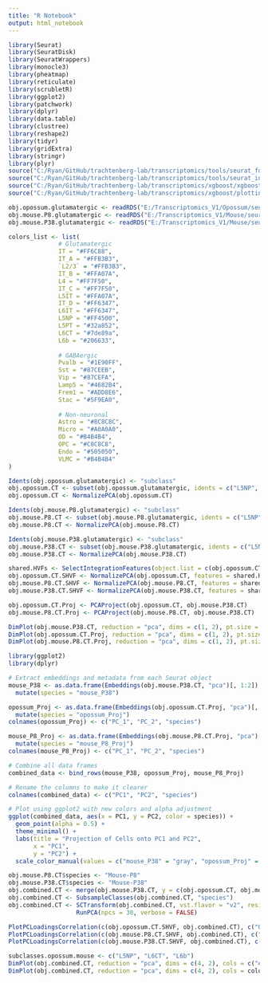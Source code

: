 ```yaml
---
title: "R Notebook"
output: html_notebook
---
```



```r

library(Seurat)
library(SeuratDisk)
library(SeuratWrappers)
library(monocle3)
library(pheatmap)
library(reticulate)
library(scrubletR)
library(ggplot2)
library(patchwork)
library(dplyr)
library(data.table)
library(clustree)
library(reshape2)
library(tidyr)
library(gridExtra)
library(stringr)
library(plyr)
source("C:/Ryan/GitHub/trachtenberg-lab/transcriptomics/tools/seurat_functions.R")
source("C:/Ryan/GitHub/trachtenberg-lab/transcriptomics/tools/seurat_integration_functions.R")
source("C:/Ryan/GitHub/trachtenberg-lab/transcriptomics/xgboost/xgboost_train.R")
source("C:/Ryan/GitHub/trachtenberg-lab/transcriptomics/xgboost/plottingFxns.R")

obj.opossum.glutamatergic <- readRDS("E:/Transcriptomics_V1/Opossum/seurat/opossum_v1_glutamatergic_processed.rds")
obj.mouse.P8.glutamatergic <- readRDS("E:/Transcriptomics_V1/Mouse/seurat/mouse_v1_P8_glutamatergic_processed.rds")
obj.mouse.P38.glutamatergic <- readRDS("E:/Transcriptomics_V1/Mouse/seurat/mouse_v1_P38_glutamatergic_processed.rds")

```


```r

colors_list <- list(
              # Glutamatergic
              IT = "#FF6C88",
              IT_A = "#FFB3B3",
              `L2/3` = "#FFB3B3",
              IT_B = "#FFA07A",
              L4 = "#FF7F50",
              IT_C = "#FF7F50",
              L5IT = "#FFA07A",
              IT_D = "#FF6347",
              L6IT = "#FF6347",
              L5NP = "#FF4500",
              L5PT = "#32a852", 
              L6CT = "#7de89a",
              L6b = "#206633",
            
              # GABAergic
              Pvalb = "#1E90FF",
              Sst = "#87CEEB",
              Vip = "#87CEFA",
              Lamp5 = "#4682B4",
              Frem1 = "#ADD8E6",
              Stac = "#5F9EA0",
            
              # Non-neuronal
              Astro = "#8C8C8C",
              Micro = "#A0A0A0",
              OD = "#B4B4B4",
              OPC = "#C8C8C8",
              Endo = "#505050",
              VLMC = "#B4B4B4"
)

```


```r

Idents(obj.opossum.glutamatergic) <- "subclass"
obj.opossum.CT <- subset(obj.opossum.glutamatergic, idents = c("L5NP", "L6CT", "L6b"))
obj.opossum.CT <- NormalizePCA(obj.opossum.CT)

Idents(obj.mouse.P8.glutamatergic) <- "subclass"
obj.mouse.P8.CT <- subset(obj.mouse.P8.glutamatergic, idents = c("L5NP", "L6CT", "L6b"))
obj.mouse.P8.CT <- NormalizePCA(obj.mouse.P8.CT)

Idents(obj.mouse.P38.glutamatergic) <- "subclass"
obj.mouse.P38.CT <- subset(obj.mouse.P38.glutamatergic, idents = c("L5NP", "L6CT", "L6b"))
obj.mouse.P38.CT <- NormalizePCA(obj.mouse.P38.CT)

```


```r

shared.HVFs <- SelectIntegrationFeatures(object.list = c(obj.opossum.CT, obj.mouse.P8.CT, obj.mouse.P38.CT), nfeatures = 3000)
obj.opossum.CT.SHVF <- NormalizePCA(obj.opossum.CT, features = shared.HVFs)
obj.mouse.P8.CT.SHVF <- NormalizePCA(obj.mouse.P8.CT, features = shared.HVFs)
obj.mouse.P38.CT.SHVF <- NormalizePCA(obj.mouse.P38.CT, features = shared.HVFs)

```


```r

obj.opossum.CT.Proj <- PCAProject(obj.opossum.CT, obj.mouse.P38.CT)
obj.mouse.P8.CT.Proj <- PCAProject(obj.mouse.P8.CT, obj.mouse.P38.CT)

```


```r

DimPlot(obj.mouse.P38.CT, reduction = "pca", dims = c(1, 2), pt.size = 1, label = TRUE, shuffle = TRUE, raster = FALSE) + NoLegend() + xlim(-20, 22) + ylim(-17, 25) + coord_equal()
DimPlot(obj.opossum.CT.Proj, reduction = "pca", dims = c(1, 2), pt.size = 1, label = TRUE, shuffle = TRUE, raster = FALSE) + NoLegend() + xlim(-20, 22) + ylim(-17, 25) + coord_equal()
DimPlot(obj.mouse.P8.CT.Proj, reduction = "pca", dims = c(1, 2), pt.size = 1, label = TRUE, shuffle = TRUE, raster = FALSE) + NoLegend() + xlim(-20, 22) + ylim(-17, 25) + coord_equal()

```


```r

library(ggplot2)
library(dplyr)

# Extract embeddings and metadata from each Seurat object
mouse_P38 <- as.data.frame(Embeddings(obj.mouse.P38.CT, "pca")[, 1:2]) %>%
  mutate(species = "mouse_P38")

opossum_Proj <- as.data.frame(Embeddings(obj.opossum.CT.Proj, "pca")[, 1:2]) %>%
  mutate(species = "opossum_Proj")
colnames(opossum_Proj) <- c("PC_1", "PC_2", "species")

mouse_P8_Proj <- as.data.frame(Embeddings(obj.mouse.P8.CT.Proj, "pca")[, 1:2]) %>%
  mutate(species = "mouse_P8_Proj")
colnames(mouse_P8_Proj) <- c("PC_1", "PC_2", "species")

# Combine all data frames
combined_data <- bind_rows(mouse_P38, opossum_Proj, mouse_P8_Proj)

# Rename the columns to make it clearer
colnames(combined_data) <- c("PC1", "PC2", "species")

# Plot using ggplot2 with new colors and alpha adjustment
ggplot(combined_data, aes(x = PC1, y = PC2, color = species)) +
  geom_point(alpha = 0.5) +
  theme_minimal() +
  labs(title = "Projection of Cells onto PC1 and PC2",
       x = "PC1",
       y = "PC2") +
  scale_color_manual(values = c("mouse_P38" = "gray", "opossum_Proj" = "purple", "mouse_P8_Proj" = "#fcba03"))

```


```r

obj.mouse.P8.CT$species <- "Mouse-P8"
obj.mouse.P38.CT$species <- "Mouse-P38"
obj.combined.CT <- merge(obj.mouse.P38.CT, y = c(obj.opossum.CT, obj.mouse.P8.CT))
obj.combined.CT <- SubsampleClasses(obj.combined.CT, "species")
obj.combined.CT <- SCTransform(obj.combined.CT, vst.flavor = "v2", residual.features = shared.HVFs, return.only.var.genes = FALSE, verbose = FALSE) %>%
                   RunPCA(npcs = 30, verbose = FALSE)

```


```r

PlotPCLoadingsCorrelation(c(obj.opossum.CT.SHVF, obj.combined.CT), c("Opossum", "Combined"))
PlotPCLoadingsCorrelation(c(obj.mouse.P8.CT.SHVF, obj.combined.CT), c("Mouse-P8", "Combined"))
PlotPCLoadingsCorrelation(c(obj.mouse.P38.CT.SHVF, obj.combined.CT), c("Mouse-P38", "Combined"))

```


```r

subclasses.opossum.mouse <- c("L5NP", "L6CT", "L6b")
DimPlot(obj.combined.CT, reduction = "pca", dims = c(4, 2), cols = c("#aaaaaa", "#545454", "#c692b8"), group.by = "species", pt.size = 1, label = FALSE, shuffle = TRUE, raster = FALSE) + xlim(-30, 35) + ylim(-40, 25) + coord_equal()
DimPlot(obj.combined.CT, reduction = "pca", dims = c(4, 2), cols = colors_list[subclasses.opossum.mouse], group.by = "subclass", split.by = "species", pt.size = 1, label = TRUE, shuffle = TRUE, raster = FALSE) + NoLegend() + xlim(-30, 35) + ylim(-40, 25) + coord_equal()

```














